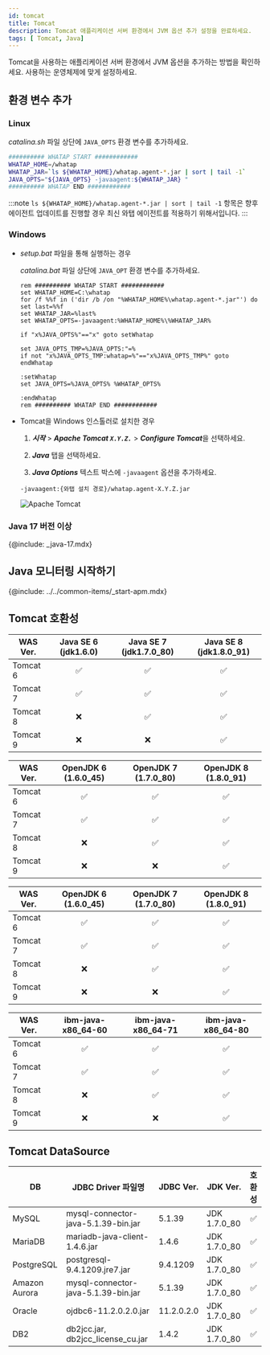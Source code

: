 ```yaml
---
id: tomcat
title: Tomcat
description: Tomcat 애플리케이션 서버 환경에서 JVM 옵션 추가 설정을 완료하세요.
tags: [ Tomcat, Java]
---
```


Tomcat을 사용하는 애플리케이션 서버 환경에서 JVM 옵션을 추가하는 방법을 확인하세요. 사용하는 운영체제에 맞게 설정하세요.

## 환경 변수 추가

### **Linux**

*catalina.sh* 파일 상단에 `JAVA_OPTS` 환경 변수를 추가하세요.

```bash title='{Tomcat 설치 경로}/bin/catalina.sh' showLineNumbers
########## WHATAP START ############
WHATAP_HOME=/whatap
WHATAP_JAR=`ls ${WHATAP_HOME}/whatap.agent-*.jar | sort | tail -1`
JAVA_OPTS="${JAVA_OPTS} -javaagent:${WHATAP_JAR} "
########## WHATAP END ############
```

:::note
`ls ${WHATAP_HOME}/whatap.agent-*.jar | sort | tail -1` 항목은 향후 에이전트 업데이트를 진행할 경우 최신 와탭 에이전트를 적용하기 위해서입니다.
:::

### **Windows**

* *setup.bat* 파일을 통해 실행하는 경우

  *catalina.bat* 파일 상단에 `JAVA_OPT` 환경 변수를 추가하세요.

  ```batch title='{Tomcat 설치 경로}/bin/catalina.bat' {3} showLineNumbers
  rem ########## WHATAP START ############
  set WHATAP_HOME=C:\whatap
  for /f %%f in ('dir /b /on "%WHATAP_HOME%\whatap.agent-*.jar"') do set last=%%f
  set WHATAP_JAR=%last%
  set WHATAP_OPTS=-javaagent:%WHATAP_HOME%\%WHATAP_JAR%

  if "x%JAVA_OPTS%"=="x" goto setWhatap

  set JAVA_OPTS_TMP=%JAVA_OPTS:"=%
  if not "x%JAVA_OPTS_TMP:whatap=%"=="x%JAVA_OPTS_TMP%" goto endWhatap

  :setWhatap
  set JAVA_OPTS=%JAVA_OPTS% %WHATAP_OPTS%

  :endWhatap
  rem ########## WHATAP END ############
  ```

* Tomcat을 Windows 인스톨러로 설치한 경우

  1. ***시작*** > ***Apache Tomcat `X.Y.Z.`*** > ***Configure Tomcat***을 선택하세요.

  1. ***Java*** 탭을 선택하세요.

  1. ***Java Options*** 텍스트 박스에 `-javaagent` 옵션을 추가하세요.

  ```text
  -javaagent:{와탭 설치 경로}/whatap.agent-X.Y.Z.jar
  ```

  ![Apache Tomcat](https://img.whatap.io/media/images/tomcat-win.png)

### Java 17 버전 이상

{@include: _java-17.mdx}


## Java 모니터링 시작하기

{@include: ../../common-items/_start-apm.mdx} 

## Tomcat 호환성

| WAS Ver. | Java SE 6 (jdk1.6.0) | Java SE 7 (jdk1.7.0_80) | Java SE 8 (jdk1.8.0_91) |
| -------- | :------------------: | :---------------------: | :---------------------: |
| Tomcat 6 | <span class='emoji-ok'>✅</span>                   | <span class='emoji-ok'>✅</span>                      | <span class='emoji-ok'>✅</span>                      |
| Tomcat 7 | <span class='emoji-ok'>✅</span>                   | <span class='emoji-ok'>✅</span>                      | <span class='emoji-ok'>✅</span>                      |
| Tomcat 8 | <span class='emoji-no'>❌</span>                   | <span class='emoji-ok'>✅</span>                      | <span class='emoji-ok'>✅</span>                      |
| Tomcat 9 | <span class='emoji-no'>❌</span>                   | <span class='emoji-no'>❌</span>                      | <span class='emoji-ok'>✅</span>                      |

| WAS Ver. | OpenJDK 6 (1.6.0_45) | OpenJDK 7 (1.7.0_80) | OpenJDK 8 (1.8.0_91) |
| -------- | :------------------: | :------------------: | :------------------: |
| Tomcat 6 | <span class='emoji-ok'>✅</span>                   | <span class='emoji-ok'>✅</span>                   | <span class='emoji-ok'>✅</span>                   |
| Tomcat 7 | <span class='emoji-ok'>✅</span>                   | <span class='emoji-ok'>✅</span>                   | <span class='emoji-ok'>✅</span>                   |
| Tomcat 8 | <span class='emoji-no'>❌</span>                   | <span class='emoji-ok'>✅</span>                   | <span class='emoji-ok'>✅</span>                   |
| Tomcat 9 | <span class='emoji-no'>❌</span>                   | <span class='emoji-no'>❌</span>                   | <span class='emoji-ok'>✅</span>                   |

| WAS Ver. | OpenJDK 6 (1.6.0_45) | OpenJDK 7 (1.7.0_80) | OpenJDK 8 (1.8.0_91) |
| -------- | :------------------: | :------------------: | :------------------: |
| Tomcat 6 | <span class='emoji-ok'>✅</span>                   | <span class='emoji-ok'>✅</span>                   | <span class='emoji-ok'>✅</span>                   |
| Tomcat 7 | <span class='emoji-ok'>✅</span>                   | <span class='emoji-ok'>✅</span>                   | <span class='emoji-ok'>✅</span>                   |
| Tomcat 8 | <span class='emoji-no'>❌</span>                   | <span class='emoji-ok'>✅</span>                   | <span class='emoji-ok'>✅</span>                   |
| Tomcat 9 | <span class='emoji-no'>❌</span>                   | <span class='emoji-no'>❌</span>                   | <span class='emoji-ok'>✅</span>                   |

| WAS Ver. | ibm-java-x86_64-60 | ibm-java-x86_64-71 | ibm-java-x86_64-80 |
| -------- | :----------------: | :----------------: | :----------------: |
| Tomcat 6 | <span class='emoji-ok'>✅</span>                 | <span class='emoji-ok'>✅</span>                 | <span class='emoji-ok'>✅</span>                 |
| Tomcat 7 | <span class='emoji-ok'>✅</span>                 | <span class='emoji-ok'>✅</span>                 | <span class='emoji-ok'>✅</span>                 |
| Tomcat 8 | <span class='emoji-no'>❌</span>                 | <span class='emoji-ok'>✅</span>                 | <span class='emoji-ok'>✅</span>                 |
| Tomcat 9 | <span class='emoji-no'>❌</span>                 | <span class='emoji-no'>❌</span>                 | <span class='emoji-ok'>✅</span>                 |

## Tomcat DataSource
|DB|JDBC Driver 파일명|JDBC Ver.|JDK Ver.|호환성|
|--|--|--|--|:--:|
|MySQL|mysql-connector-java-5.1.39-bin.jar|5.1.39|JDK 1.7.0_80|<span class='emoji-ok'>✅</span>|
|MariaDB|mariadb-java-client-1.4.6.jar|1.4.6|JDK 1.7.0_80|<span class='emoji-ok'>✅</span>|
|PostgreSQL|postgresql-9.4.1209.jre7.jar|9.4.1209|JDK 1.7.0_80|<span class='emoji-ok'>✅</span>|
|Amazon Aurora|mysql-connector-java-5.1.39-bin.jar|5.1.39|JDK 1.7.0_80|<span class='emoji-ok'>✅</span>|
|Oracle|ojdbc6-11.2.0.2.0.jar|11.2.0.2.0|JDK 1.7.0_80|<span class='emoji-ok'>✅</span>|
|DB2|db2jcc.jar, db2jcc_license_cu.jar|1.4.2|JDK 1.7.0_80|<span class='emoji-ok'>✅</span>|